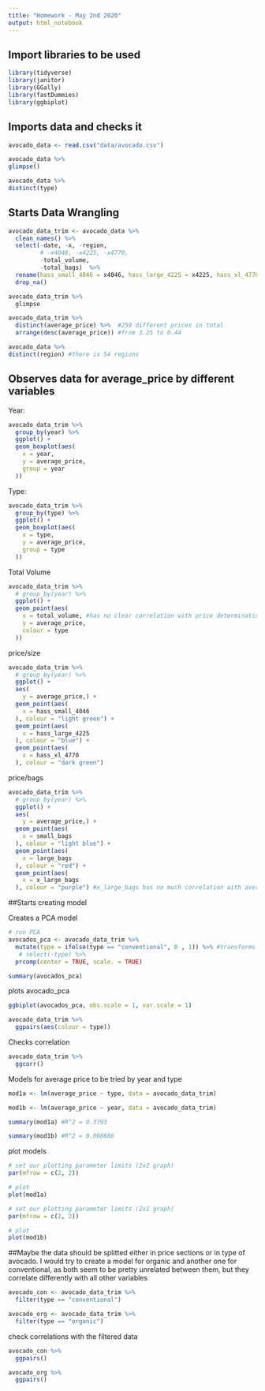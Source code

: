 ```yaml
---
title: "Homework - May 2nd 2020"
output: html_notebook
---
```

## Import libraries to be used
```r
library(tidyverse)
library(janitor)
library(GGally)
library(fastDummies)
library(ggbiplot)

```

## Imports data and checks it

```r
avocado_data <- read.csv("data/avocado.csv") 

avocado_data %>% 
glimpse()

avocado_data %>% 
distinct(type)

```

## Starts Data Wrangling

```r


avocado_data_trim <- avocado_data %>% 
  clean_names() %>% 
  select(-date, -x, -region, 
         # -x4046, -x4225, -x4770, 
         -total_volume,
         -total_bags)  %>% 
  rename(hass_small_4046 = x4046, hass_large_4225 = x4225, hass_xl_4770 = x4770) %>% 
  drop_na()

avocado_data_trim %>% 
  glimpse

avocado_data_trim %>% 
  distinct(average_price) %>%  #259 different prices in total 
  arrange(desc(average_price)) #from 3.25 to 0.44

avocado_data %>% 
distinct(region) #there is 54 regions
```
## Observes data for average_price by different variables

Year:
```r
avocado_data_trim %>% 
  group_by(year) %>% 
  ggplot() +
  geom_boxplot(aes(
    x = year,
    y = average_price,
    group = year
  ))
```

Type:

```r
avocado_data_trim %>% 
  group_by(type) %>% 
  ggplot() +
  geom_boxplot(aes(
    x = type,
    y = average_price,
    group = type
  ))
```

Total Volume

```r
avocado_data_trim %>% 
  # group_by(year) %>% 
  ggplot() +
  geom_point(aes(
    x = total_volume, #has no clear correlation with price determination
    y = average_price,
    colour = type
  ))
```

price/size
```r
avocado_data_trim %>% 
  # group_by(year) %>% 
  ggplot() +
  aes(
    y = average_price,) +
  geom_point(aes(
    x = hass_small_4046
  ), colour = "light green") +
  geom_point(aes(
    x = hass_large_4225
  ), colour = "blue") +
  geom_point(aes(
    x = hass_xl_4770
  ), colour = "dark green") 
```

price/bags

```r
avocado_data_trim %>% 
  # group_by(year) %>% 
  ggplot() +
  aes(
    y = average_price,) +
  geom_point(aes(
    x = small_bags
  ), colour = "light blue") +
  geom_point(aes(
    x = large_bags
  ), colour = "red") +
  geom_point(aes(
    x = x_large_bags
  ), colour = "purple") #x_large_bags has no much correlation with average_price
```



##Starts creating model

Creates a PCA model

```r
# run PCA 
avocados_pca <- avocado_data_trim %>% 
  mutate(type = ifelse(type == "conventional", 0 , 1)) %>% #transforms type into binary variables to be use in pca model
   # select(-type) %>% 
  prcomp(center = TRUE, scale. = TRUE)

summary(avocados_pca)
```

plots avocado_pca

```r
ggbiplot(avocados_pca, obs.scale = 1, var.scale = 1)
```


```r
avocado_data_trim %>% 
  ggpairs(aes(colour = type))
```
Checks correlation
```r
avocado_data_trim %>% 
  ggcorr()
```
Models for average price to be tried by year and type
```r
mod1a <- lm(average_price ~ type, data = avocado_data_trim)

mod1b <- lm(average_price ~ year, data = avocado_data_trim)

summary(mod1a) #R^2 = 0.3793

summary(mod1b) #R^2 = 0.008686
```

plot models

```r
# set our plotting parameter limits (2x2 graph)
par(mfrow = c(2, 2)) 

# plot
plot(mod1a)
```

```r
# set our plotting parameter limits (2x2 graph)
par(mfrow = c(2, 2)) 

# plot
plot(mod1b)
```

##Maybe the data should be splitted either in price sections or in type of avocado. I would try to create a model for organic and another one for conventional, as both seem to be pretty unrelated between them, but they correlate differently with all other variables


```r
avocado_con <- avocado_data_trim %>% 
  filter(type == "conventional")

avocado_org <- avocado_data_trim %>% 
  filter(type == "organic")
```

check correlations with the filtered data

```r
avocado_con %>% 
  ggpairs()
```

```r
avocado_org %>% 
  ggpairs()
```

